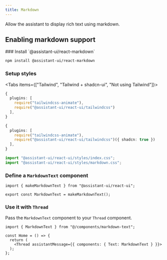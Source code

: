 ```yaml
---
title: Markdown
---
```


Allow the assistant to display rich text using markdown.


## Enabling markdown support

<Steps>

<Step>
### Install `@assistant-ui/react-markdown`

```sh npm2yarn
npm install @assistant-ui/react-markdown
```

</Step>
<Step>

### Setup styles

<Tabs items={["Tailwind", "Tailwind + shadcn-ui", "Not using Tailwind"]}>

```ts {3} title="/tailwind.config.ts" tab="Tailwind"
{
  plugins: [
    require("tailwindcss-animate"),
    require("@assistant-ui/react-ui/tailwindcss")
  ],
}
```

```ts title="/tailwind.config.ts" tab="Tailwind + shadcn-ui"
{
  plugins: [
    require("tailwindcss-animate"),
    require("@assistant-ui/react-ui/tailwindcss")({ shadcn: true })
  ],
}
```

```ts title="/app/layout.tsx" tab="Not using Tailwind"
import "@assistant-ui/react-ui/styles/index.css";
import "@assistant-ui/react-ui/styles/markdown.css";
```

</Tabs>

</Step>

<Step>

### Define a `MarkdownText` component

```tsx {1} twoslash title="@/components/markdown-text.tsx"
import { makeMarkdownText } from "@assistant-ui/react-ui";

export const MarkdownText = makeMarkdownText();
```

</Step>

<Step>

### Use it with `Thread`

Pass the `MarkdownText` component to your `Thread` component.

```tsx {1, 7}
import { MarkdownText } from "@/components/markdown-text";

const Home = () => {
  return (
    <Thread assistantMessage={{ components: { Text: MarkdownText } }}>
  );
};
```

</Step>

</Steps>
